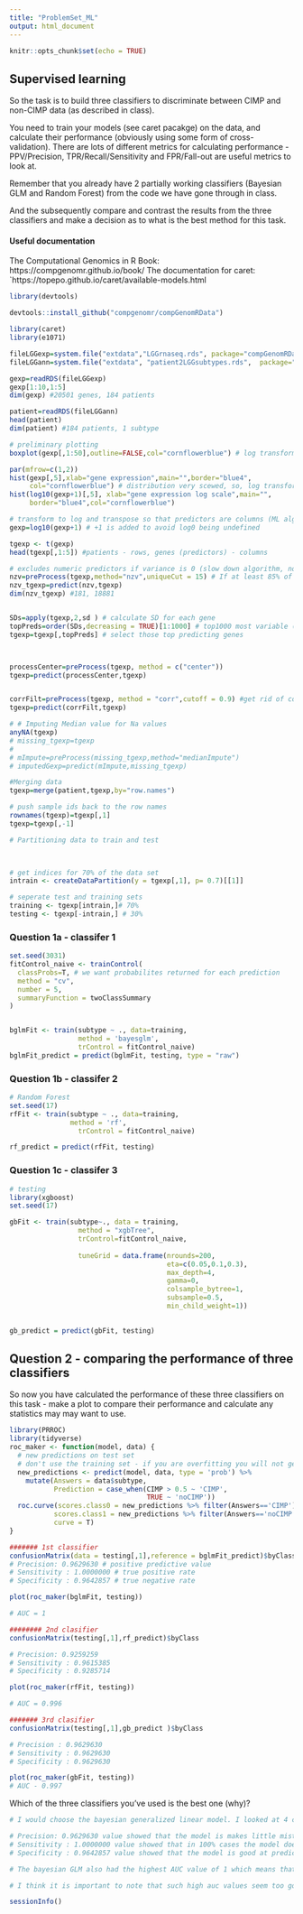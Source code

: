 ---
title: "ProblemSet_ML"
output: html_document
---

```{r setup, include=FALSE}
knitr::opts_chunk$set(echo = TRUE)
```

## Supervised learning

So the task is to build three classifiers to discriminate between CIMP and non-CIMP data (as described in class). 

You need to train your models (see caret pacakge) on the data, and calculate their performance (obviously using some form of cross-validation). There are lots of different metrics for calculating performance - PPV/Precision, TPR/Recall/Sensitivity and FPR/Fall-out are useful metrics to look at. 

Remember that you already have 2 partially working classifiers (Bayesian GLM and Random Forest) from the code we have gone through in class. 

And the subsequently compare and contrast the results from the three classifiers and make a decision as to what is the best method for this task. 

#### Useful documentation
The Computational Genomics in R Book: https://compgenomr.github.io/book/
The documentation for caret: `https://topepo.github.io/caret/available-models.html


```{r, eval=FALSE}
library(devtools)

devtools::install_github("compgenomr/compGenomRData")
```

```{r}
library(caret)
library(e1071)
```

```{r}
fileLGGexp=system.file("extdata","LGGrnaseq.rds", package="compGenomRData")
fileLGGann=system.file("extdata", "patient2LGGsubtypes.rds",  package="compGenomRData")

gexp=readRDS(fileLGGexp)
gexp[1:10,1:5]
dim(gexp) #20501 genes, 184 patients
```


```{r}
patient=readRDS(fileLGGann)
head(patient)
dim(patient) #184 patients, 1 subtype
```


```{r}
# preliminary plotting
boxplot(gexp[,1:50],outline=FALSE,col="cornflowerblue") # log transformation needed because long-tailed distributions

par(mfrow=c(1,2))
hist(gexp[,5],xlab="gene expression",main="",border="blue4",
     col="cornflowerblue") # distribution very scewed, so, log transformation is needed
hist(log10(gexp+1)[,5], xlab="gene expression log scale",main="",
     border="blue4",col="cornflowerblue")
```


```{r} 
# transform to log and transpose so that predictors are columns (ML algorithms require this)
gexp=log10(gexp+1) # +1 is added to avoid log0 being undefined

tgexp <- t(gexp)
head(tgexp[,1:5]) #patients - rows, genes (predictors) - columns
```

```{r}
# excludes numeric predictors if variance is 0 (slow down algorithm, not much predictive capacity either way...)
nzv=preProcess(tgexp,method="nzv",uniqueCut = 15) # If at least 85% of variables are the same
nzv_tgexp=predict(nzv,tgexp)
dim(nzv_tgexp) #181, 18881


SDs=apply(tgexp,2,sd ) # calculate SD for each gene
topPreds=order(SDs,decreasing = TRUE)[1:1000] # top1000 most variable (highest SDs) genes
tgexp=tgexp[,topPreds] # select those top predicting genes



processCenter=preProcess(tgexp, method = c("center"))
tgexp=predict(processCenter,tgexp)


corrFilt=preProcess(tgexp, method = "corr",cutoff = 0.9) #get rid of correlated predictor variables
tgexp=predict(corrFilt,tgexp)
```


```{r}
# # Imputing Median value for Na values
anyNA(tgexp)
# missing_tgexp=tgexp
# 
# mImpute=preProcess(missing_tgexp,method="medianImpute")
# imputedGexp=predict(mImpute,missing_tgexp)
```

```{r preprocessing}
#Merging data
tgexp=merge(patient,tgexp,by="row.names")

# push sample ids back to the row names
rownames(tgexp)=tgexp[,1]
tgexp=tgexp[,-1]
```


```{r}
# Partitioning data to train and test

 

# get indices for 70% of the data set
intrain <- createDataPartition(y = tgexp[,1], p= 0.7)[[1]]

# seperate test and training sets
training <- tgexp[intrain,]# 70%
testing <- tgexp[-intrain,] # 30%
```



### Question 1a - classifer 1


```{r classifier1}
set.seed(3031)
fitControl_naive <- trainControl(
  classProbs=T, # we want probabilites returned for each prediction
  method = "cv",
  number = 5,
  summaryFunction = twoClassSummary
)


bglmFit <- train(subtype ~ ., data=training, 
                 method = 'bayesglm',
                 trControl = fitControl_naive)
bglmFit_predict = predict(bglmFit, testing, type = "raw") 

```


### Question 1b - classifer 2

```{r classifier2}
# Random Forest
set.seed(17)
rfFit <- train(subtype ~ ., data=training, 
               method = 'rf',
                 trControl = fitControl_naive)

rf_predict = predict(rfFit, testing)
```

### Question 1c - classifer 3

```{r classifier3}
# testing
library(xgboost)
set.seed(17)

gbFit <- train(subtype~., data = training, 
                 method = "xgbTree",
                 trControl=fitControl_naive,
                 
                 tuneGrid = data.frame(nrounds=200,
                                       eta=c(0.05,0.1,0.3),
                                       max_depth=4,
                                       gamma=0,
                                       colsample_bytree=1,
                                       subsample=0.5,
                                       min_child_weight=1))
                                       

gb_predict = predict(gbFit, testing)

```

## Question 2 - comparing the performance of three classifiers

So now you have calculated the performance of these three classifiers on this task - make a plot to compare their performance and calculate any statistics may may want to use. 

```{r}
library(PRROC)
library(tidyverse)
roc_maker <- function(model, data) {
  # new predictions on test set
  # don't use the training set - if you are overfitting you will not get accurate idea of your models merit
  new_predictions <- predict(model, data, type = 'prob') %>%
    mutate(Answers = data$subtype, 
           Prediction = case_when(CIMP > 0.5 ~ 'CIMP', 
                                  TRUE ~ 'noCIMP'))
  roc.curve(scores.class0 = new_predictions %>% filter(Answers=='CIMP') %>% pull(CIMP),
           scores.class1 = new_predictions %>% filter(Answers=='noCIMP') %>% pull(CIMP),
           curve = T)
}
```


```{r}
####### 1st classifier
confusionMatrix(data = testing[,1],reference = bglmFit_predict)$byClass
# Precision: 0.9629630 # positive predictive value
# Sensitivity : 1.0000000 # true positive rate
# Specificity : 0.9642857 # true negative rate

plot(roc_maker(bglmFit, testing))

# AUC = 1
```

```{r}
######## 2nd clasifier
confusionMatrix(testing[,1],rf_predict)$byClass

# Precision: 0.9259259
# Sensitivity : 0.9615385          
# Specificity : 0.9285714

plot(roc_maker(rfFit, testing))

# AUC = 0.996
```


```{r}
####### 3rd clasifier
confusionMatrix(testing[,1],gb_predict )$byClass

# Precision : 0.9629630            
# Sensitivity : 0.9629630        
# Specificity : 0.9629630

plot(roc_maker(gbFit, testing))
# AUC - 0.997
```

Which of the three classifiers you've used is the best one (why)? 

```{r}

# I would choose the bayesian generalized linear model. I looked at 4 criteria: Precision, sensitivity, specificity, and area under the curve (AUC) which indicated the False positive ratio with increasing sensitivity. All of these parameters indicate that the best clasifier is the bayseian GLM.

# Precision: 0.9629630 value showed that the model is makes little mistakes and has very low false positive rate. (or, conversely, high true positive rate)
# Sensitivity : 1.0000000 value showed that in 100% cases the model does not miss CIMP cases and does not call them non CIMP. This is of particular importance in diagnostics as a failure to identify gliabastoma means no treatment and could result in death.
# Specificity : 0.9642857 value showed that the model is good at predicting true negatives. This is important as if this was low, you could send someone to do chemotherapy even though they do not have gliablastoma.

# The bayesian GLM also had the highest AUC value of 1 which means that the model has 100% sensitivity (no false negatives) and 100% specificity (no false positives). 

# I think it is important to note that such high auc values seem too good to be true. I probably messed up somewhere and overfitted my data. My values are also inconsistent from 1 iteration to another (for example when i knit this markdown file) which I think is the result of not properly setting the seed to make it pseudo-random and replicable.

```


```{r}
sessionInfo()
```